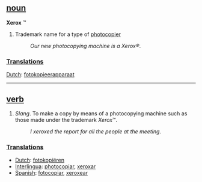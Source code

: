 == [[noun]] ==
'''Xerox''' &#8482;
#Trademark name for a type of [[photocopier]]
#:''Our new photocopying machine is a Xerox&reg;''.

===[[Translation]]s===

[[Dutch]]: [[fotokopieerapparaat]]

----

== [[verb]] ==
#''Slang''. To make a copy by means of a photocopying machine such as those made under the trademark ''Xerox''&#8482;.
#:''I xeroxed the report for all the people at the meeting''.

===[[Translation]]s===

*[[Dutch]]: [[fotokopiëren]]
*[[Interlingua]]: [[photocopiar]], [[xeroxar]]
*[[Spanish]]: [[fotocopiar]], [[xeroxear]]
